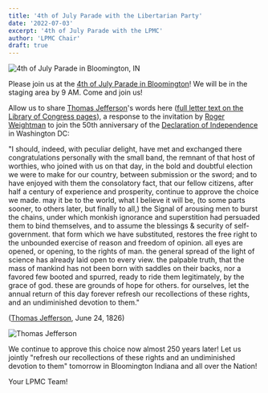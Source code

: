 ```yaml
---
title: '4th of July Parade with the Libertarian Party'
date: '2022-07-03'
excerpt: '4th of July Parade with the LPMC'
author: 'LPMC Chair'
draft: true
---
```


<img src="https://bloomington.in.gov/sites/default/files/styles/cover_large/public/2021-09/Fourth%20of%20July%20Parade.jpg" alt="4th of July Parade in Bloomington, IN" />


Please join us at the [4th of July Parade in Bloomington](https://bloomington.in.gov/parks/events/fourth-of-july-parade)! We will be in the staging area by 9 AM. Come and join us!

Allow us to share [Thomas Jefferson](https://www.whitehouse.gov/about-the-white-house/presidents/thomas-jefferson/)'s words here ([full letter text on the Library of Congress pages](https://www.loc.gov/exhibits/jefferson/214.html)), a response to the invitation by [Roger Weightman](https://en.wikipedia.org/wiki/Roger_C._Weightman) to join the 50th anniversary of the [Declaration of Independence](https://www.archives.gov/founding-docs/declaration) in Washington DC:

"I should, indeed, with peculiar delight, have met and exchanged there congratulations personally with the small band, the remnant of that host of worthies, who joined with us on that day, in the bold and doubtful election we were to make for our country, between submission or the sword; and to have enjoyed with them the consolatory fact, that our fellow citizens, after half a century of experience and prosperity, continue to approve the choice we made. may it be to the world, what I believe it will be, (to some parts sooner, to others later, but finally to all,) the Signal of arousing men to burst the chains, under which monkish ignorance and superstition had persuaded them to bind themselves, and to assume the blessings & security of self-government. that form which we have substituted, restores the free right to the unbounded exercise of reason and freedom of opinion. all eyes are opened, or opening, to the rights of man. the general spread of the light of science has already laid open to every view. the palpable truth, that the mass of mankind has not been born with saddles on their backs, nor a favored few booted and spurred, ready to ride them legitimately, by the grace of god. these are grounds of hope for others. for ourselves, let the annual return of this day forever refresh our recollections of these rights, and an undiminished devotion to them."

([Thomas Jefferson](https://www.whitehouse.gov/about-the-white-house/presidents/thomas-jefferson/), June 24, 1826)


<img src="https://www.whitehouse.gov/wp-content/uploads/2021/01/03_thomas_jefferson.jpg?resize=320,320" alt="Thomas Jefferson" />


We continue to approve this choice now almost 250 years later! Let us jointly "refresh our recollections of these rights and an undiminished devotion to them" tomorrow in Bloomington Indiana and all over the Nation!

Your LPMC Team!
